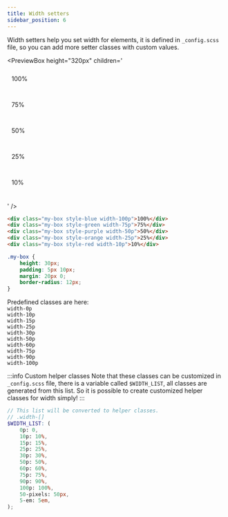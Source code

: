 ```yaml
---
title: Width setters
sidebar_position: 6
---
```



Width setters help you set width for elements, it is defined in `_config.scss` file, so you can add more setter classes with custom values.

<PreviewBox
	height="320px"
	children='
<!DOCTYPE html>
<html lang="en">
	<head>
		<meta charset="UTF-8" />
		<meta http-equiv="X-UA-Compatible" content="IE=edge" />
		<meta name="viewport" content="width=device-width, initial-scale=1.0" />
		<link rel="stylesheet" href="https://raw.githack.com/amir2mi/FlatifyCSS/master/dist/css/flatify-min.css" />
		<title>Width setters</title>
        <style>
            .my-box{
                height: 30px;
                padding: 5px 10px;
                margin: 20px 0;
                border-radius: 12px;
            }
        </style>
	</head>
	<body>
        <div class="my-box style-blue width-100p">100%</div>
        <div class="my-box style-green width-75p">75%</div>
        <div class="my-box style-purple width-50p">50%</div>
        <div class="my-box style-orange width-25p">25%</div>
        <div class="my-box style-red width-10p">10%</div>
    </body>

</html>
'
/>

```html title="index.html"
<div class="my-box style-blue width-100p">100%</div>
<div class="my-box style-green width-75p">75%</div>
<div class="my-box style-purple width-50p">50%</div>
<div class="my-box style-orange width-25p">25%</div>
<div class="my-box style-red width-10p">10%</div>
```

```css title="style.css"
.my-box {
	height: 30px;
	padding: 5px 10px;
	margin: 20px 0;
	border-radius: 12px;
}
```

Predefined classes are here:  
`width-0p`  
`width-10p`  
`width-15p`  
`width-25p`  
`width-30p`  
`width-50p`  
`width-60p`  
`width-75p`  
`width-90p`  
`width-100p`

:::info Custom helper classes
Note that these classes can be customized in `_config.scss` file, there is a variable called `$WIDTH_LIST`,
all classes are generated from this list.
So it is possible to create customized helper classes for width simply!
:::

```scss {14,15} title="_config.scss"
// This list will be converted to helper classes.
// .width-[]
$WIDTH_LIST: (
	0p: 0,
	10p: 10%,
	15p: 15%,
	25p: 25%,
	30p: 30%,
	50p: 50%,
	60p: 60%,
	75p: 75%,
	90p: 90%,
	100p: 100%,
	50-pixels: 50px,
	5-em: 5em,
);
```
